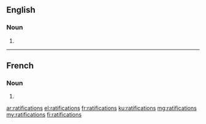 ==English==

===Noun===
{{head|en|noun plural form}}

# {{plural of|ratification|lang=en}}

----

==French==

===Noun===
{{head|fr|noun plural form|g=f}}

# {{plural of|ratification|lang=fr}}

[[ar:ratifications]]
[[el:ratifications]]
[[fr:ratifications]]
[[ku:ratifications]]
[[mg:ratifications]]
[[my:ratifications]]
[[fi:ratifications]]